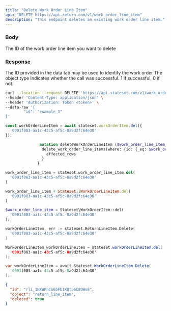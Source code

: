 ```yaml
---
title: "Delete Work Order Line Item"
api: "DELETE https://api.return.com/v1/work_order_line_item"
description: "This endpoint deletes an existing work order line item."
---
```


### Body

<ParamField body="id" type="string">
  The ID of the work order line item you want to delete
</ParamField>

### Response

<ResponseField name="id" type="string">
  The ID provided in the data tab may be used to identify the work order
</ResponseField>

<ResponseField name="object" type="string">
  The object type
</ResponseField>

<ResponseField name="success" type="number">
  Indicates whether the call was successful. 1 if successful, 0 if not.
</ResponseField>

<RequestExample>

```bash cURL
curl --location --request DELETE 'https://api.stateset.com/v1/work_order_line_item' \
--header 'Content-Type: application/json' \
--header 'Authorization: Token <token>' \
--data-raw '{
		"id": "example_1"
}'
```

```js Node.js
const workOrderLineItem = await stateset.workOrderItem.del({
  '0901f083-aa1c-43c5-af5c-0a9d2fc64e30'
});

```

```graphQL GraphQL
               mutation deleteWorkOrderLineItem ($work_order_line_item_id: uuid!) {
                delete_work_order_line_items(where: {id: {_eq: $work_order_line_item_id}}) {
                  affected_rows
                }
              }
```

```python Python
work_order_line_item = stateset.work_order_line_item.del(
  '0901f083-aa1c-43c5-af5c-0a9d2fc64e30'
)

```

```ruby Ruby
work_order_line_item = Stateset::WorkOrderLineItem.del(
  '0901f083-aa1c-43c5-af5c-0a9d2fc64e30'
)

```

```php PHP
$work_order_line_item = Stateset\WorkOrderItem::del(
  '0901f083-aa1c-43c5-af5c-0a9d2fc64e30'
);

```

```go Golang
workOrderLineItem, err := stateset.ReturnLineItem.Delete(
  '0901f083-aa1c-43c5-af5c-0a9d2fc64e30'
)

```

```java Java
WorkOrderLineItem workOrderLineItem = stateset.workOrderLineItem.del(
  '0901f083-aa1c-43c5-af5c-0a9d2fc64e30'
);

```

```csharp C#
var workOrderLineItem = await Stateset.WorkOrderLineItem.Delete(
  '0901f083-aa1c-43c5-af5c-0a9d2fc64e30'
);

```

</RequestExample>

<ResponseExample>

```json Response
{
  "id": "rli_1NXWPnCo6bFb1KQto6C8OWvE",
  "object": "return_line_item",
  "deleted": true
}

```

</ResponseExample>
